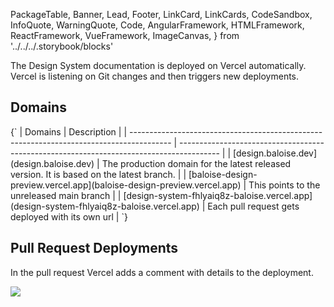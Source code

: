   PackageTable,
  Banner,
  Lead,
  Footer,
  LinkCard,
  LinkCards,
  CodeSandbox,
  InfoQuote,
  WarningQuote,
  Code,
  AngularFramework,
  HTMLFramework,
  ReactFramework,
  VueFramework,
  ImageCanvas,
} from '../../../.storybook/blocks'

<Meta title="Development/Contributing/How to Deploy" />

<Banner label="How to Deploy" section="Contributing" />

The Design System documentation is deployed on Vercel automatically.
Vercel is listening on Git changes and then triggers new deployments.

## Domains

<Markdown>
  {`
| Domains                                                                                  | Description                                                                              |
| ---------------------------------------------------------------------------------------- | ---------------------------------------------------------------------------------------- |
| [design.baloise.dev](design.baloise.dev)                                                 | The production domain for the latest released version. It is based on the latest branch. |
| [baloise-design-preview.vercel.app](baloise-design-preview.vercel.app)                   | This points to the unreleased main branch                                                |
| [design-system-fhlyaiq8z-baloise.vercel.app](design-system-fhlyaiq8z-baloise.vercel.app) | Each pull request gets deployed with its own url                                         |
  `}
</Markdown>

## Pull Request Deployments

In the pull request Vercel adds a comment with details to the deployment.


<img src={VercelDeploy} />
